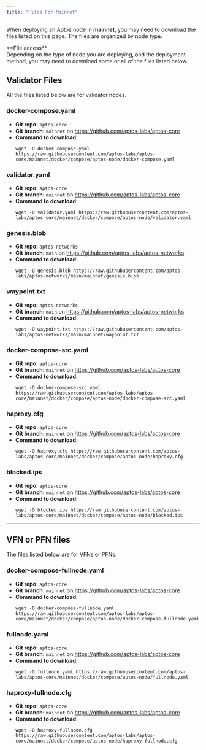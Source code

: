 ```yaml
---
title: "Files For Mainnet"
---
```







When deploying an Aptos node in **mainnet**, you may need to download the files listed on this page. The files are
organized by node type.

<Aside type="note">
  **File access**<br />
  Depending on the type of node you are deploying, and the deployment method, you may need to download some
  or all of the files listed below.
</Aside>

## Validator Files

All the files listed below are for validator nodes.

### docker-compose.yaml

- **Git repo:** `aptos-core`
- **Git branch:** `mainnet` on https://github.com/aptos-labs/aptos-core
- **Command to download:**
  ```shellscript filename="Terminal"
  wget -O docker-compose.yaml https://raw.githubusercontent.com/aptos-labs/aptos-core/mainnet/docker/compose/aptos-node/docker-compose.yaml
  ```

### validator.yaml

- **Git repo:** `aptos-core`
- **Git branch:** `mainnet` on https://github.com/aptos-labs/aptos-core
- **Command to download:**
  ```shellscript filename="Terminal"
  wget -O validator.yaml https://raw.githubusercontent.com/aptos-labs/aptos-core/mainnet/docker/compose/aptos-node/validator.yaml
  ```

### genesis.blob

- **Git repo:** `aptos-networks`
- **Git branch:** `main` on https://github.com/aptos-labs/aptos-networks
- **Command to download:**
  ```shellscript filename="Terminal"
  wget -O genesis.blob https://raw.githubusercontent.com/aptos-labs/aptos-networks/main/mainnet/genesis.blob
  ```

### waypoint.txt

- **Git repo:** `aptos-networks`
- **Git branch:** `main` on https://github.com/aptos-labs/aptos-networks
- **Command to download:**
  ```shellscript filename="Terminal"
  wget -O waypoint.txt https://raw.githubusercontent.com/aptos-labs/aptos-networks/main/mainnet/waypoint.txt
  ```

### docker-compose-src.yaml

- **Git repo:** `aptos-core`
- **Git branch:** `mainnet` on https://github.com/aptos-labs/aptos-core
- **Command to download:**
  ```shellscript filename="Terminal"
  wget -O docker-compose-src.yaml https://raw.githubusercontent.com/aptos-labs/aptos-core/mainnet/docker/compose/aptos-node/docker-compose-src.yaml
  ```

### haproxy.cfg

- **Git repo:** `aptos-core`
- **Git branch:** `mainnet` on https://github.com/aptos-labs/aptos-core
- **Command to download:**
  ```shellscript filename="Terminal"
  wget -O haproxy.cfg https://raw.githubusercontent.com/aptos-labs/aptos-core/mainnet/docker/compose/aptos-node/haproxy.cfg
  ```

### blocked.ips

- **Git repo:** `aptos-core`
- **Git branch:** `mainnet` on https://github.com/aptos-labs/aptos-core
- **Command to download:**
  ```shellscript filename="Terminal"
  wget -O blocked.ips https://raw.githubusercontent.com/aptos-labs/aptos-core/mainnet/docker/compose/aptos-node/blocked.ips
  ```

***

## VFN or PFN files

The files listed below are for VFNs or PFNs.

### docker-compose-fullnode.yaml

- **Git repo:** `aptos-core`
- **Git branch:** `mainnet` on https://github.com/aptos-labs/aptos-core
- **Command to download:**
  ```shellscript filename="Terminal"
  wget -O docker-compose-fullnode.yaml https://raw.githubusercontent.com/aptos-labs/aptos-core/mainnet/docker/compose/aptos-node/docker-compose-fullnode.yaml
  ```

### fullnode.yaml

- **Git repo:** `aptos-core`
- **Git branch:** `mainnet` on https://github.com/aptos-labs/aptos-core
- **Command to download:**
  ```shellscript filename="Terminal"
  wget -O fullnode.yaml https://raw.githubusercontent.com/aptos-labs/aptos-core/mainnet/docker/compose/aptos-node/fullnode.yaml
  ```

### haproxy-fullnode.cfg

- **Git repo:** `aptos-core`
- **Git branch:** `mainnet` on https://github.com/aptos-labs/aptos-core
- **Command to download:**
  ```shellscript filename="Terminal"
  wget -O haproxy-fullnode.cfg https://raw.githubusercontent.com/aptos-labs/aptos-core/mainnet/docker/compose/aptos-node/haproxy-fullnode.cfg
  ```
